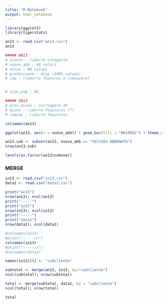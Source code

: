---
title: "R Notebook"
output: html_notebook
---

```{r, echo = FALSE}
library(ggplot2)
library(tigerstats)
```

```{r}
an13 <- read.csv("an13.csv")
an13
```


```{r}
##### AN13
# sconto:  ridurre categorie
# nuovo_abb : 44 valori
# sesso : NA values
# professione : drop (100% values)
# cap : riddurre features o rimuovere?


# tipo_pag : OK

##### IN13
# prov_museo : correggere XX
# museo : ridurre feautures (?)
# comune : ridurre feautures
```




```{r}
colnames(an13)
```

```{r}
ggplot(an13, aes(x = nuovo_abb)) + geom_bar(fill = "#8196D2") + theme_classic()
```

```{r}
an13.sub <- subset(an13, nuovo_abb == "VECCHIO ABBONATO")
nrow(an13.sub)
```
```{r}
levels(as.factor(an13$comune))
```

### MERGE

```{r}
in13 <- read.csv("in13.csv")
data1 <- read.csv("data1.csv")

print("an13")
nrow(an13); ncol(an13)
print("-----")
print("in13")
nrow(in13); ncol(in13)
print("-----")
print("data1")
nrow(data1); ncol(data1)
```
```{r}
#colnames(an13)
#print("-----\n")
colnames(in13)
#print("-----\n")
#colnames(data1)
```



```{r}
names(in13)[8] <- "codcliente"
```


```{r}
subtotal <- merge(an13, in13, by="codcliente")
ncol(subtotal); nrow(subtotal)
```

```{r}
total <- merge(subtotal, data1, by = "codcliente")
ncol(total); nrow(total)
```

```{r}
total
```



